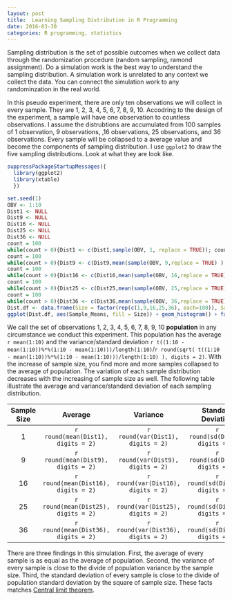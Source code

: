 ```yaml
---
layout: post
title:  Learning Sampling Distribution in R Programming
date: 2016-03-30
categories: R programming, statistics
---
```


Sampling distribution is the set of possible outcomes when we collect data through the randomization procedure (random sampling, ramond assignment). Do a simulation work is the best way to understand the sampling distribution. A simulation work is unrelated to any context we collect the data. You can connect the simulation work to any randominzation in the real world.  
  
In this pseudo experiment, there are only ten observations we will collect in every sample. They are 1, 2, 3, 4, 5, 6, 7, 8, 9, 10. Accodring to the design of the experiment, a sample will have one observation to countless observations. I assume the distrubtions are accumulated from 100 samples of 1 observation, 9 observations, ,16 observations, 25 observations, and 36 observations. Every sample will be collapsed to a average value and become the components of sampling distribution. I use `ggplot2` to draw the five sampling distributions. Look at what they are look like.  



```r
suppressPackageStartupMessages({
  library(ggplot2)
  library(xtable)
  })

set.seed(1)
OBV <- 1:10
Dist1 <- NULL
Dist9 <- NULL
Dist16 <- NULL
Dist25 <- NULL
Dist36 <- NULL
count = 100
while(count > 0){Dist1 <- c(Dist1,sample(OBV, 1, replace = TRUE)); count <- count - 1}
count = 100
while(count > 0){Dist9 <- c(Dist9,mean(sample(OBV, 9,replace = TRUE) ) ); count <- count - 1}
count = 100
while(count > 0){Dist16 <- c(Dist16,mean(sample(OBV, 16,replace = TRUE) ) ); count <- count - 1}
count = 100
while(count > 0){Dist25 <- c(Dist25,mean(sample(OBV, 25,replace = TRUE) ) ); count <- count - 1}
count = 100
while(count > 0){Dist36 <- c(Dist36,mean(sample(OBV, 36,replace = TRUE) ) ); count <- count - 1}
Dist.df <- data.frame(Size = factor(rep(c(1,9,16,25,36), each=100)), Sample_Means = c(Dist1, Dist9, Dist16, Dist25, Dist36) )
ggplot(Dist.df, aes(Sample_Means, fill = Size)) + geom_histogram() + facet_grid(. ~ Size)
```

We call the set of observations 1, 2, 3, 4, 5, 6, 7, 8, 9, 10 **population** in any circumstance we conduct this experiment. This population has the average `r mean(1:10)` and the variance/standard deviation `r t((1:10 - mean(1:10))%*%(1:10 - mean(1:10)))/length(1:10)`/`r round(sqrt( t((1:10 - mean(1:10))%*%(1:10 - mean(1:10)))/length(1:10) ), digits = 2)`. With the increase of sample size, you find more and more samples collapsed to the average of population. The variation of each sample distribution decreases with the increasing of sample size as well. The following table illustrate the average and variance/standard deviation of each sampling distribution.  

| Sample Size | Average | Variance | Standard Deviation|
|:---:|:---:|:---:|:---:|
| 1 |`r round(mean(Dist1), digits = 2)`| `r round(var(Dist1), digits = 2)` | `r round(sd(Dist1), digits = 2)`|
| 9 |`r round(mean(Dist9), digits = 2)`| `r round(var(Dist9), digits = 2)` | `r round(sd(Dist9), digits = 2)`|
| 16 |`r round(mean(Dist16), digits = 2)`| `r round(var(Dist16), digits = 2)` | `r round(sd(Dist16), digits = 2)`|
| 25 |`r round(mean(Dist25), digits = 2)`| `r round(var(Dist25), digits = 2)` | `r round(sd(Dist25), digits = 2)`|
| 36 |`r round(mean(Dist36), digits = 2)`| `r round(var(Dist36), digits = 2)` | `r round(sd(Dist36), digits = 2)`|

There are three findings in this simulation. First, the average of every sample is as equal as the average of population. Second, the variance of every sample is close to the divide of population variance by the sample size. Third, the standard deviation of every sample is close to the divide of population standard deviation by the square of sample size. These facts matches [Central limit theorem](https://en.wikipedia.org/wiki/Central_limit_theorem).
